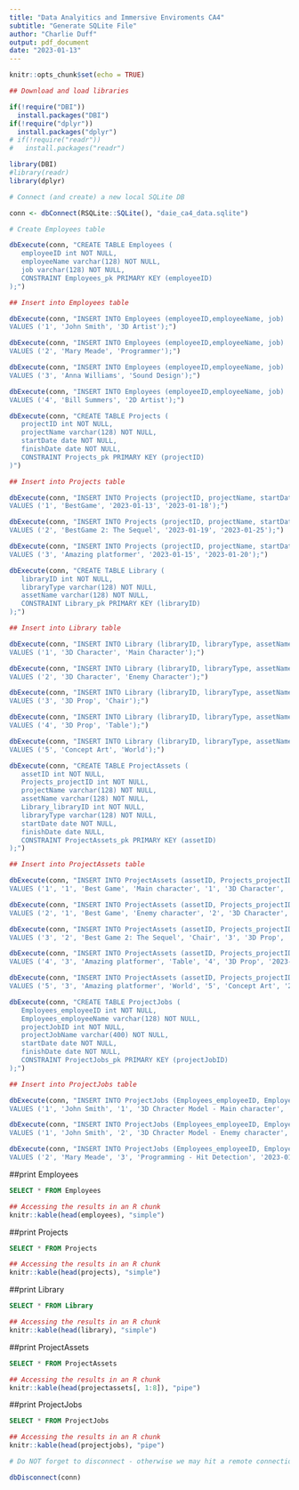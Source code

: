```yaml
---
title: "Data Analyitics and Immersive Enviroments CA4"
subtitle: "Generate SQLite File"
author: "Charlie Duff"
output: pdf_document
date: "2023-01-13"
---
```


```r
knitr::opts_chunk$set(echo = TRUE)

## Download and load libraries

if(!require("DBI"))
  install.packages("DBI")
if(!require("dplyr"))
  install.packages("dplyr")
# if(!require("readr"))
#   install.packages("readr")

library(DBI)
#library(readr)
library(dplyr)


```

```r
# Connect (and create) a new local SQLite DB

conn <- dbConnect(RSQLite::SQLite(), "daie_ca4_data.sqlite")
```

```r
# Create Employees table

dbExecute(conn, "CREATE TABLE Employees (
   employeeID int NOT NULL,
   employeeName varchar(128) NOT NULL,
   job varchar(128) NOT NULL,
   CONSTRAINT Employees_pk PRIMARY KEY (employeeID)
);")
```


```r
## Insert into Employees table

dbExecute(conn, "INSERT INTO Employees (employeeID,employeeName, job)
VALUES ('1', 'John Smith', '3D Artist');")

dbExecute(conn, "INSERT INTO Employees (employeeID,employeeName, job)
VALUES ('2', 'Mary Meade', 'Programmer');")

dbExecute(conn, "INSERT INTO Employees (employeeID,employeeName, job)
VALUES ('3', 'Anna Williams', 'Sound Design');")

dbExecute(conn, "INSERT INTO Employees (employeeID,employeeName, job)
VALUES ('4', 'Bill Summers', '2D Artist');")
```

```r
dbExecute(conn, "CREATE TABLE Projects (
   projectID int NOT NULL,
   projectName varchar(128) NOT NULL,
   startDate date NOT NULL,
   finishDate date NOT NULL,
   CONSTRAINT Projects_pk PRIMARY KEY (projectID)
)")
```

```r
## Insert into Projects table

dbExecute(conn, "INSERT INTO Projects (projectID, projectName, startDate, finishDate)
VALUES ('1', 'BestGame', '2023-01-13', '2023-01-18');")

dbExecute(conn, "INSERT INTO Projects (projectID, projectName, startDate, finishDate)
VALUES ('2', 'BestGame 2: The Sequel', '2023-01-19', '2023-01-25');")

dbExecute(conn, "INSERT INTO Projects (projectID, projectName, startDate, finishDate)
VALUES ('3', 'Amazing platformer', '2023-01-15', '2023-01-20');")

```


```r
dbExecute(conn, "CREATE TABLE Library (
   libraryID int NOT NULL,
   libraryType varchar(128) NOT NULL,
   assetName varchar(128) NOT NULL,
   CONSTRAINT Library_pk PRIMARY KEY (libraryID)
);")
```

```r
## Insert into Library table

dbExecute(conn, "INSERT INTO Library (libraryID, libraryType, assetName)
VALUES ('1', '3D Character', 'Main Character');")

dbExecute(conn, "INSERT INTO Library (libraryID, libraryType, assetName)
VALUES ('2', '3D Character', 'Enemy Character');")

dbExecute(conn, "INSERT INTO Library (libraryID, libraryType, assetName)
VALUES ('3', '3D Prop', 'Chair');")

dbExecute(conn, "INSERT INTO Library (libraryID, libraryType, assetName)
VALUES ('4', '3D Prop', 'Table');")

dbExecute(conn, "INSERT INTO Library (libraryID, libraryType, assetName)
VALUES ('5', 'Concept Art', 'World');")

```

```r
dbExecute(conn, "CREATE TABLE ProjectAssets (
   assetID int NOT NULL,
   Projects_projectID int NOT NULL,
   projectName varchar(128) NOT NULL,
   assetName varchar(128) NOT NULL,
   Library_libraryID int NOT NULL,
   libraryType varchar(128) NOT NULL,
   startDate date NOT NULL,
   finishDate date NULL,
   CONSTRAINT ProjectAssets_pk PRIMARY KEY (assetID)
);")
```

```r
## Insert into ProjectAssets table

dbExecute(conn, "INSERT INTO ProjectAssets (assetID, Projects_projectID, projectName, assetName, Library_libraryID, libraryType, startDate, finishDate)
VALUES ('1', '1', 'Best Game', 'Main character', '1', '3D Character', '2023-01-13', '2023-01-14');")

dbExecute(conn, "INSERT INTO ProjectAssets (assetID, Projects_projectID, projectName, assetName, Library_libraryID, libraryType, startDate, finishDate)
VALUES ('2', '1', 'Best Game', 'Enemy character', '2', '3D Character', '2023-01-13', '2023-01-14');")

dbExecute(conn, "INSERT INTO ProjectAssets (assetID, Projects_projectID, projectName, assetName, Library_libraryID, libraryType, startDate, finishDate)
VALUES ('3', '2', 'Best Game 2: The Sequel', 'Chair', '3', '3D Prop', '2023-01-18', '2023-01-19');")

dbExecute(conn, "INSERT INTO ProjectAssets (assetID, Projects_projectID, projectName, assetName, Library_libraryID, libraryType, startDate, finishDate)
VALUES ('4', '3', 'Amazing platformer', 'Table', '4', '3D Prop', '2023-01-19', '2023-01-20');")

dbExecute(conn, "INSERT INTO ProjectAssets (assetID, Projects_projectID, projectName, assetName, Library_libraryID, libraryType, startDate, finishDate)
VALUES ('5', '3', 'Amazing platformer', 'World', '5', 'Concept Art', '2023-01-20', '2023-01-20');")

```


```r
dbExecute(conn, "CREATE TABLE ProjectJobs (
   Employees_employeeID int NOT NULL,
   Employees_employeeName varchar(128) NOT NULL,
   projectJobID int NOT NULL,
   projectJobName varchar(400) NOT NULL,
   startDate date NOT NULL,
   finishDate date NOT NULL,
   CONSTRAINT ProjectJobs_pk PRIMARY KEY (projectJobID)
);")
```

```r
## Insert into ProjectJobs table

dbExecute(conn, "INSERT INTO ProjectJobs (Employees_employeeID, Employees_employeeName, projectJobID, projectJobName, startDate, finishDate)
VALUES ('1', 'John Smith', '1', '3D Chracter Model - Main character', '2023-01-13', '2023-01-14');")

dbExecute(conn, "INSERT INTO ProjectJobs (Employees_employeeID, Employees_employeeName, projectJobID, projectJobName, startDate, finishDate)
VALUES ('1', 'John Smith', '2', '3D Chracter Model - Enemy character', '2023-01-14', '2023-01-15');")

dbExecute(conn, "INSERT INTO ProjectJobs (Employees_employeeID, Employees_employeeName, projectJobID, projectJobName, startDate, finishDate)
VALUES ('2', 'Mary Meade', '3', 'Programming - Hit Detection', '2023-01-13', '2023-01-15');")

```


##print Employees
```sql
SELECT * FROM Employees
```

```r
## Accessing the results in an R chunk
knitr::kable(head(employees), "simple")
```

##print Projects
```sql
SELECT * FROM Projects
```

```r
## Accessing the results in an R chunk
knitr::kable(head(projects), "simple")
```

##print Library
```sql
SELECT * FROM Library
```

```r
## Accessing the results in an R chunk
knitr::kable(head(library), "simple")
```

##print ProjectAssets
```sql
SELECT * FROM ProjectAssets
```

```r
## Accessing the results in an R chunk
knitr::kable(head(projectassets[, 1:8]), "pipe")
```

##print ProjectJobs
```sql
SELECT * FROM ProjectJobs
```

```r
## Accessing the results in an R chunk
knitr::kable(head(projectjobs), "pipe")
```

```r
# Do NOT forget to disconnect - otherwise we may hit a remote connection limit

dbDisconnect(conn)
```



